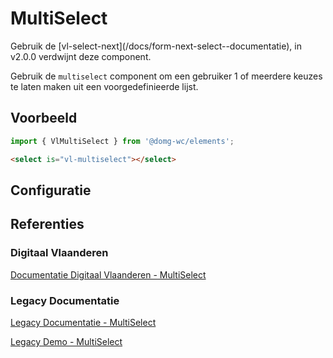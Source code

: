 
# MultiSelect

 <Alert title="Deprecated">
    Gebruik de [vl-select-next](/docs/form-next-select--documentatie), in v2.0.0 verdwijnt deze component.
 </Alert>

Gebruik de `multiselect` component om een gebruiker 1 of meerdere keuzes te laten maken uit een voorgedefinieerde lijst.

## Voorbeeld

```js
import { VlMultiSelect } from '@domg-wc/elements';
```

```html
<select is="vl-multiselect"></select>
```

<Canvas of={VlMultiSelectStories.MultiselectDefault} />


## Configuratie

<ArgTypes of={VlMultiSelectStories.MultiselectDefault} />


## Referenties

### Digitaal Vlaanderen

[Documentatie Digitaal Vlaanderen - MultiSelect](https://overheid.vlaanderen.be/webuniversum/v3/documentation/forms/vl-ui-multiselect)

### Legacy Documentatie

[Legacy Documentatie - MultiSelect](https://webcomponenten.omgeving.vlaanderen.be/doc/VlMultiSelect.html)

[Legacy Demo - MultiSelect](https://webcomponenten.omgeving.vlaanderen.be/demo/vl-multiselect.html)
